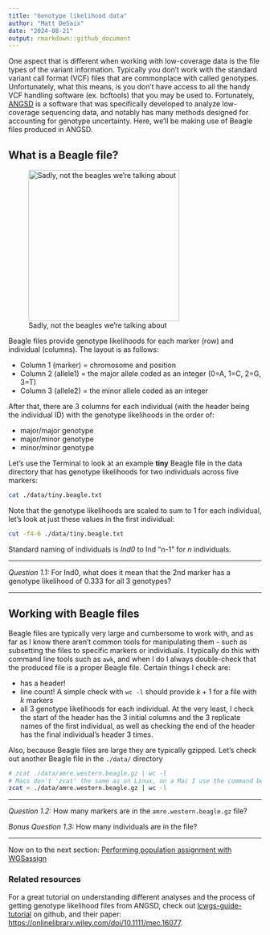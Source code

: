 ```yaml
---
title: "Genotype likelihood data"
author: "Matt DeSaix"
date: "2024-08-21"
output: rmarkdown::github_document
---
```


One aspect that is different when working with low-coverage data is the file types of the variant information. Typically you don't work with the standard variant call format (VCF) files that are commonplace with called genotypes. Unfortunately, what this means, is you don't have access to all the handy VCF handling software (ex. bcftools) that you may be used to. Fortunately, [ANGSD](http://www.popgen.dk/angsd/index.php/ANGSD) is a software that was specifically developed to analyze low-coverage sequencing data, and notably has many methods designed for accounting for genotype uncertainty. Here, we'll be making use of Beagle files produced in ANGSD. 

## What is a Beagle file?

![Sadly, not the beagles we're talking about](./images/beagle_puppy_small.jpg){#id .class width=300}

Beagle files provide genotype likelihoods for each marker (row) and individual (columns). The layout is as follows:

-  Column 1 (marker) = chromosome and position
-  Column 2 (allele1) = the major allele coded as an integer (0=A, 1=C, 2=G, 3=T)
-  Column 3 (allele2) = the minor allele coded as an integer 

After that, there are 3 columns for each individual (with the header being the individual ID) with the genotype likelihoods in the order of:

-  major/major genotype
-  major/minor genotype
-  minor/minor genotype

Let's use the Terminal to look at an example **tiny** Beagle file in the data directory that has genotype likelihoods for two individuals across five markers:


```sh
cat ./data/tiny.beagle.txt
```

Note that the genotype likelihoods are scaled to sum to 1 for each individual, let's look at just these values in the first individual:

```sh
cut -f4-6 ./data/tiny.beagle.txt
```

Standard naming of individuals is *Ind0* to Ind "n-1" for $n$ individuals.

************************************

*Question 1.1:* For Ind0, what does it mean that the 2nd marker has a genotype likelihood of $0.333$ for all 3 genotypes?

************************************

## Working with Beagle files

Beagle files are typically very large and cumbersome to work with, and as far as I know there aren't common tools for manipulating them - such as subsetting the files to specific markers or individuals. I typically do this with command line tools such as `awk`, and when I do I always double-check that the produced file is a proper Beagle file. Certain things I check are:

-  has a header!
-  line count! A simple check with `wc -l` should provide $k+1$ for a file with $k$ markers
-  all 3 genotype likelihoods for each individual. At the very least, I check the start of the header has the 3 initial columns and the 3 replicate names of the first individual, as well as checking the end of the header has the final individual's header 3 times.

Also, because Beagle files are large they are typically gzipped. Let's check out another Beagle file in the `./data/` directory

```sh
# zcat ./data/amre.western.beagle.gz | wc -l
# Macs don't 'zcat' the same as on Linux, on a Mac I use the command below
zcat < ./data/amre.western.beagle.gz | wc -l
```


************************************

*Question 1.2:* How many markers are in the `amre.western.beagle.gz` file? 

*Bonus Question 1.3:* How many individuals are in the file?

************************************


Now on to the next section: [Performing population assignment with WGSassign](./02-wgsassign-basics.md)


### Related resources 

For a great tutorial on understanding different analyses and the process of getting genotype likelihood files from ANGSD, check out [lcwgs-guide-tutorial](https://github.com/nt246/lcwgs-guide-tutorial) on github, and their paper: <https://onlinelibrary.wiley.com/doi/10.1111/mec.16077>.

